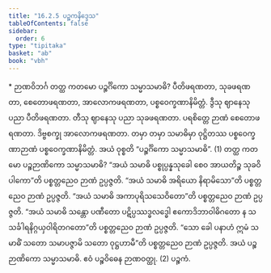 ```yaml
---
title: "16.2.5 ပဉ္စကနိဒ္ဒေသ"
tableOfContents: false
sidebar:
  order: 6
type: "tipitaka"
basket: "ab"
book: "vbh"
---
```



<DynamicBreadcrumb />

<Paragraph type="center" book="vbh">
* ဉာဏဝိဘင်္ဂ
</Paragraph>



<Division number="804" book="vbh">

<Paragraph number="2544" book="vbh">
တတ္ထ ကတမော ပဉ္စင်္ဂိကော သမ္မာသမာဓိ? ပီတိဖရဏတာ, သုခဖရဏတာ, စေတောဖရဏတာ, အာလောကဖရဏတာ, ပစ္စဝေက္ခဏာနိမိတ္တံ. ဒွီသု ဈာနေသု ပညာ ပီတိဖရဏတာ. တီသု ဈာနေသု ပညာ သုခဖရဏတာ. ပရစိတ္တေ ဉာဏံ စေတောဖရဏတာ. ဒိဗ္ဗစက္ခု အာလောကဖရဏတာ. တမှာ တမှာ သမာဓိမှာ ဝုဋ္ဌိတဿ ပစ္စဝေက္ခဏာဉာဏံ ပစ္စဝေက္ခဏာနိမိတ္တံ. အယံ ဝုစ္စတိ “ပဉ္စင်္ဂိကော သမ္မာသမာဓိ”. (1)
</Paragraph>

<Paragraph number="2545" book="vbh">
တတ္ထ ကတမော ပဉ္စဉာဏိကော သမ္မာသမာဓိ? “အယံ သမာဓိ ပစ္စုပ္ပန္နသုခေါ စေဝ အာယတိဉ္စ သုခဝိပါကော”တိ ပစ္စတ္တညေဝ ဉာဏံ ဥပ္ပဇ္ဇတိ. “အယံ သမာဓိ အရိယော နိရာမိသော”တိ ပစ္စတ္တညေဝ ဉာဏံ ဥပ္ပဇ္ဇတိ. “အယံ သမာဓိ အကာပုရိသသေဝိတော”တိ ပစ္စတ္တညေဝ ဉာဏံ ဥပ္ပဇ္ဇတိ. “အယံ သမာဓိ သန္တော ပဏီတော ပဋိပ္ပဿဒ္ဓလဒ္ဓေါ ဧကောဒိဘာဝါဓိဂတော န သသင်္ခါရနိဂ္ဂယှဝါရိတဂတော”တိ ပစ္စတ္တညေဝ ဉာဏံ ဥပ္ပဇ္ဇတိ. “သော ခေါ ပနာဟံ ဣမံ သမာဓိံ သတော သမာပဇ္ဇာမိ သတော ဝုဋ္ဌဟာမီ”တိ ပစ္စတ္တညေဝ ဉာဏံ ဥပ္ပဇ္ဇတိ. အယံ ပဉ္စဉာဏိကော သမ္မာသမာဓိ. ဧဝံ ပဉ္စဝိဓေန ဉာဏဝတ္ထု. (2)

</Paragraph>
</Division>

<Paragraph number="2546" type="center" book="vbh">
ပဉ္စကံ.
</Paragraph>